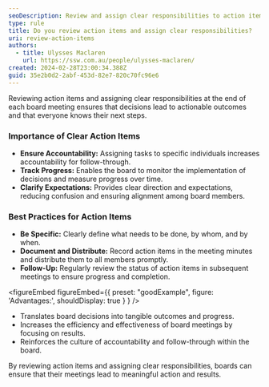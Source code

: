 ```yaml
---
seoDescription: Review and assign clear responsibilities to action items after board meetings to ensure accountability, track progress, and clarify expectations.
type: rule
title: Do you review action items and assign clear responsibilities?
uri: review-action-items
authors:
  - title: Ulysses Maclaren
    url: https://ssw.com.au/people/ulysses-maclaren/
created: 2024-02-28T23:00:34.388Z
guid: 35e2b0d2-2abf-453d-82e7-820c70fc96e6
---
```


Reviewing action items and assigning clear responsibilities at the end of each board meeting ensures that decisions lead to actionable outcomes and that everyone knows their next steps.
### Importance of Clear Action Items

- **Ensure Accountability:** Assigning tasks to specific individuals increases accountability for follow-through.
- **Track Progress:** Enables the board to monitor the implementation of decisions and measure progress over time.
- **Clarify Expectations:** Provides clear direction and expectations, reducing confusion and ensuring alignment among board members.

### Best Practices for Action Items

- **Be Specific:** Clearly define what needs to be done, by whom, and by when.
- **Document and Distribute:** Record action items in the meeting minutes and distribute them to all members promptly.
- **Follow-Up:** Regularly review the status of action items in subsequent meetings to ensure progress and completion.

<figureEmbed figureEmbed={{
  preset: "goodExample",
  figure: 'Advantages:',
  shouldDisplay: true
} } />


- Translates board decisions into tangible outcomes and progress.
- Increases the efficiency and effectiveness of board meetings by focusing on results.
- Reinforces the culture of accountability and follow-through within the board.

By reviewing action items and assigning clear responsibilities, boards can ensure that their meetings lead to meaningful action and results.